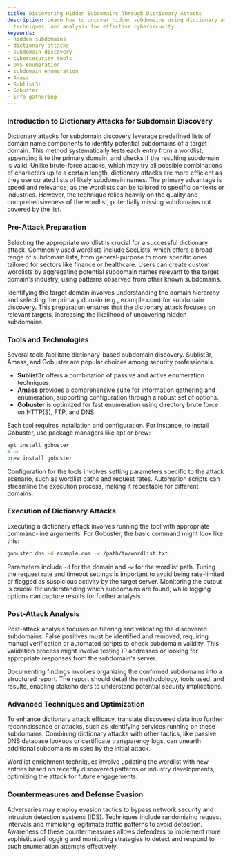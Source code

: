 ```yaml
---
title: Discovering Hidden Subdomains Through Dictionary Attacks
description: Learn how to uncover hidden subdomains using dictionary attacks, tools,
  techniques, and analysis for effective cybersecurity.
keywords:
- hidden subdomains
- dictionary attacks
- subdomain discovery
- cybersecurity tools
- DNS enumeration
- subdomain enumeration
- Amass
- Sublist3r
- Gobuster
- info gathering
---
```


### Introduction to Dictionary Attacks for Subdomain Discovery

Dictionary attacks for subdomain discovery leverage predefined lists of domain name components to identify potential subdomains of a target domain. This method systematically tests each entry from a wordlist, appending it to the primary domain, and checks if the resulting subdomain is valid. Unlike brute-force attacks, which may try all possible combinations of characters up to a certain length, dictionary attacks are more efficient as they use curated lists of likely subdomain names. The primary advantage is speed and relevance, as the wordlists can be tailored to specific contexts or industries. However, the technique relies heavily on the quality and comprehensiveness of the wordlist, potentially missing subdomains not covered by the list.

### Pre-Attack Preparation

Selecting the appropriate wordlist is crucial for a successful dictionary attack. Commonly used wordlists include SecLists, which offers a broad range of subdomain lists, from general-purpose to more specific ones tailored for sectors like finance or healthcare. Users can create custom wordlists by aggregating potential subdomain names relevant to the target domain's industry, using patterns observed from other known subdomains. 

Identifying the target domain involves understanding the domain hierarchy and selecting the primary domain (e.g., example.com) for subdomain discovery. This preparation ensures that the dictionary attack focuses on relevant targets, increasing the likelihood of uncovering hidden subdomains.

### Tools and Technologies

Several tools facilitate dictionary-based subdomain discovery. Sublist3r, Amass, and Gobuster are popular choices among security professionals. 

- **Sublist3r** offers a combination of passive and active enumeration techniques.
- **Amass** provides a comprehensive suite for information gathering and enumeration, supporting configuration through a robust set of options.
- **Gobuster** is optimized for fast enumeration using directory brute force on HTTP(S), FTP, and DNS.

Each tool requires installation and configuration. For instance, to install Gobuster, use package managers like apt or brew:

```bash
apt install gobuster
# or
brew install gobuster
```

Configuration for the tools involves setting parameters specific to the attack scenario, such as wordlist paths and request rates. Automation scripts can streamline the execution process, making it repeatable for different domains.

### Execution of Dictionary Attacks

Executing a dictionary attack involves running the tool with appropriate command-line arguments. For Gobuster, the basic command might look like this:

```bash
gobuster dns -d example.com -w /path/to/wordlist.txt
```

Parameters include `-d` for the domain and `-w` for the wordlist path. Tuning the request rate and timeout settings is important to avoid being rate-limited or flagged as suspicious activity by the target server. Monitoring the output is crucial for understanding which subdomains are found, while logging options can capture results for further analysis.

### Post-Attack Analysis

Post-attack analysis focuses on filtering and validating the discovered subdomains. False positives must be identified and removed, requiring manual verification or automated scripts to check subdomain validity. This validation process might involve testing IP addresses or looking for appropriate responses from the subdomain's server.

Documenting findings involves organizing the confirmed subdomains into a structured report. The report should detail the methodology, tools used, and results, enabling stakeholders to understand potential security implications.

### Advanced Techniques and Optimization

To enhance dictionary attack efficacy, translate discovered data into further reconnaissance or attacks, such as identifying services running on these subdomains. Combining dictionary attacks with other tactics, like passive DNS database lookups or certificate transparency logs, can unearth additional subdomains missed by the initial attack.

Wordlist enrichment techniques involve updating the wordlist with new entries based on recently discovered patterns or industry developments, optimizing the attack for future engagements.

### Countermeasures and Defense Evasion

Adversaries may employ evasion tactics to bypass network security and intrusion detection systems (IDS). Techniques include randomizing request intervals and mimicking legitimate traffic patterns to avoid detection. Awareness of these countermeasures allows defenders to implement more sophisticated logging and monitoring strategies to detect and respond to such enumeration attempts effectively.